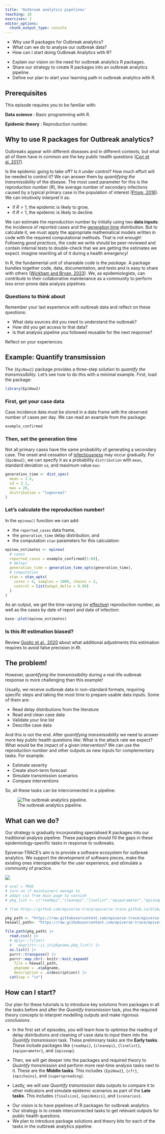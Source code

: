 ```yaml
---
title: 'Outbreak analytics pipelines'
teaching: 10
exercises: 2
editor_options: 
  chunk_output_type: console
---
```


:::::::::::::::::::::::::::::::::::::: questions 

- Why use R packages for Outbreak analytics?
- What can we do to analyse our outbreak data?
- How can I start doing Outbreak Analytics with R?

::::::::::::::::::::::::::::::::::::::::::::::::

::::::::::::::::::::::::::::::::::::: objectives

- Explain our vision on the need for outbreak analytics R packages. 
- Share our strategy to create R packages into an outbreak analytics pipeline.
- Define our plan to start your learning path in outbreak analytics with R.

::::::::::::::::::::::::::::::::::::::::::::::::

::::::::::::::::::::::::::::::::::::: prereq

## Prerequisites

This episode requires you to be familiar with:

**Data science** : Basic programming with R.

**Epidemic theory** : Reproduction number.

:::::::::::::::::::::::::::::::::

## Why to use R packages for Outbreak analytics?

Outbreaks appear with different diseases and in different contexts, but what all of them have in common are the key public health questions ([Cori et al. 2017](https://royalsocietypublishing.org/doi/10.1098/rstb.2016.0371#d1e605)).

Is the epidemic going to take off? Is it under control? How much effort will be needed to control it? We can answer them by _quantifying the transmissibility_ of the disease. The most used parameter for this is the reproduction number ($R$), the average number of secondary infections caused by a typical primary case in the population
of interest ([Prism, 2016](http://prism.edu.au/publications/prism-modeling-guideline/)). We can intuitively interpret it as: 

- if $R>1$, the epidemic is likely to grow,
- if $R<1$, the epidemic is likely to decline.

We can estimate the reproduction number by initially using two __data inputs__: the incidence of reported cases and the [generation time](../learners/reference.md#generationtime) distribution. But to calculate it, we must apply the appropriate mathematical models written in code with the required computational methods. That is not enough! Following _good practices_, the code we write should be peer-reviewed and contain internal tests to double-check that we are getting the estimates we expect. Imagine rewriting all of it during a health emergency!

In R, the fundamental unit of shareable code is the _package_. A package bundles together code, data, documentation, and tests and is easy to share with others ([Wickham and Bryan, 2023](https://r-pkgs.org/introduction.html)). We, as epidemiologists, can contribute to their collaborative maintenance as a community to perform less error-prone data analysis pipelines.

::::::::::::::::::::::::::::::::: discussion

### Questions to think about

Remember your last experience with outbreak data and reflect on these questions:

- What data sources did you need to understand the outbreak?
- How did you get access to that data?
- Is that analysis pipeline you followed reusable for the next response?

Reflect on your experiences.

:::::::::::::::::::::::::::::::::::::::::::


## Example: Quantify transmission

The `{EpiNow2}` package provides a three-step solution to _quantify the transmissibility_. Let's see how to do this with a minimal example. First, load the package:

```r
library(EpiNow2)
```

### First, get your case data

Case incidence data must be stored in a data frame with the observed number of cases per day. We can read an example from the package:

```r
example_confirmed
```

### Then, set the generation time

Not all primary cases have the same probability of generating a secondary case. The onset and cessation of [infectiousness](../learners/reference.md#infectiousness) may occur gradually. For `{EpiNow2}`, we can specify it as a probability `distribution` with `mean`, standard deviation `sd`, and maximum value `max`:

```r
generation_time <- dist_spec(
  mean = 3.6, 
  sd = 3.1,
  max = 20, 
  distribution = "lognormal"
)
```

### Let's calculate the reproduction number!

In the `epinow()` function we can add:

- the `reported_cases` data frame, 
- the `generation_time` delay distribution, and 
- the computation `stan` parameters for this calculation:

```r
epinow_estimates <- epinow(
  # cases
  reported_cases = example_confirmed[1:60],
  # delays
  generation_time = generation_time_opts(generation_time),
  # computation
  stan = stan_opts(
    cores = 4, samples = 1000, chains = 3,
    control = list(adapt_delta = 0.99)
  )
)
```

As an output, we get the time-varying (or [effective](../learners/reference.md#effectiverepro)) reproduction number, as well as the cases by date of report and date of infection:

```r
base::plot(epinow_estimates)
```

::::::::::::::::: callout

### Is this $Rt$ estimation biased?

Review [Gostic et al., 2020](https://journals.plos.org/ploscompbiol/article?id=10.1371/journal.pcbi.1008409) about what additional adjustments this estimation requires to avoid false precision in $Rt$. 

:::::::::::::::::::::::::

## The problem!

However, _quantifying the transmissibility_ during a real-life outbreak response is more challenging than this example!

Usually, we receive outbreak data in non-standard formats, requiring specific steps and taking the most time to prepare usable data inputs. Some of them are:

- Read delay distributions from the literature
- Read and clean case data
- Validate your line list
- Describe case data

And this is not the end. After _quantifying transmissibility_ we need to answer more key public health questions like: What is the attack rate we expect? What would be the impact of a given intervention? We can use the reproduction number and other outputs as new inputs for complementary tasks. For example:

- Estimate severity
- Create short-term forecast
- Simulate transmission scenarios
- Compare interventions

So, all these tasks can be interconnected in a pipeline:

![The outbreak analytics pipeline.](https://epiverse-trace.github.io/task_pipeline-minimal.svg)

## What can we do?

Our strategy is gradually incorporating specialised R packages into our traditional analysis pipeline. These packages should fill the gaps in these epidemiology-specific tasks in response to outbreaks. 

Epiverse-TRACE's aim is to provide a software ecosystem for outbreak analytics. We support the development of software pieces, make the existing ones interoperable for the user experience, and stimulate a community of practice.

![](fig/pkgs-hexlogos.png)

```r
# eval = TRUE
# turn on if maintainers manage to 
# adapt css from main page to varnish
# pkg_list <- c("readepi","cleanepi","linelist","epiparameter","episoap")

# from https://github.com/epiverse-trace/epiverse-trace.github.io/blob/main/index.qmd

pkg_path <- "https://raw.githubusercontent.com/epiverse-trace/epiverse-trace.github.io/main/_data/epiverse_pkgs.csv"
hexwall_path<- "https://raw.githubusercontent.com/epiverse-trace/epiverse-trace.github.io/main/_templates/hexwall_element.Rmd"

file.path(pkg_path) |>
  read.csv() |>
  # dplyr::filter(
  #   magrittr::is_in(pkgname,pkg_list)) |>
  as.list() |>
  purrr::transpose() |>
  purrr::map_chr(~ knitr::knit_expand(
    file = hexwall_path,
    pkgname = .x$pkgname,
    description = .x$description)) |>
  cat(sep = "\n")
```

## How can I start?

Our plan for these tutorials is to introduce key solutions from packages in all the tasks before and after the _Quantify transmission_ task, plus the required theory concepts to interpret modelling outputs and make rigorous conclusions.

- In the first set of episodes, you will learn how to optimise the reading of delay distributions and cleaning of case data to input them into the _Quantify transmission_ task. These preliminary tasks are the __Early tasks__. These include packages like `{readepi}`, `{cleanepi}`, `{linelist}`, `{epiparameter}`, and `{episoap}`.

- Then, we will get deeper into the packages and required theory to _Quantify transmission_ and perform more real-time analysis tasks next to it. These are the __Middle tasks__. This includes `{EpiNow2}`, `{cfr}`, `{epichains}`, and `{superspreading}`.

- Lastly, we will use _Quantify transmission_ data outputs to compare it to other indicators and simulate epidemic scenarios as part of the __Late tasks__. This includes `{finalsize}`, `{epidemics}`, and `{scenarios}`.


::::::::::::::::::::::::::::::::::::: keypoints 

- Our vision is to have pipelines of R packages for outbreak analytics.
- Our strategy is to create interconnected tasks to get relevant outputs for public health questions.
- We plan to introduce package solutions and theory bits for each of the tasks in the outbreak analytics pipeline.

::::::::::::::::::::::::::::::::::::::::::::::::

